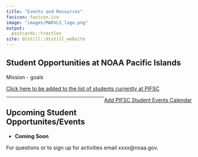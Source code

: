 ```yaml
---
title: "Events and Resources"
favicon: favicon.ico
image: "images/MARVLS_logo.png"
output:
  postcards::trestles
site: distill::distill_website
---
```


<script>
$('#button').click(function(){
    $('#wrapper').toggle();
});  
</script>
<style>
#wrapper {
  display:none
} 
.button {
  background-color: #4CAF50;
  border-radius: 12px;
  border: none;
  color: white;
  padding: 10px 32px;
  text-align: center;
  text-decoration: none;
  display: inline-block;
  font-size: 16px;
  margin: 4px 2px;
  cursor: pointer;
}
</style>

<div>
## Student Opportunities at NOAA Pacific Islands

Mission - goals


<div style="float: left">[Click here to be added to the list of students currently at PIFSC]()</div> 
</div>
<div style="float: right">[Add PIFSC Student Events Calendar]()
</div>

<p></p>
<br/>
<hr>

## Upcoming Student Opportunites/Events 

* **Coming Soon**
        


For questions or to sign up for activities email xxxx@noaa.gov.
<!-- Just an idea: we could have people create an issue to be added. -->
<!-- Or give them the option to create an issue? -->

      
</div>  

<br/><br/>





